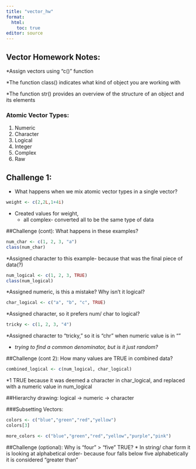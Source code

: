 ```yaml
---
title: "vector_hw"
format: 
  html:
    toc: true
editor: source
---
```


## Vector Homework Notes:

  *Assign vectors using "c()" function
  
  *The function class() indicates what kind of object you are working with
  
  *The function str() provides an overview of the structure of an object and its elements


### Atomic Vector Types:
  1. Numeric
  2. Character
  3. Logical
  4. Integer
  5. Complex
  6. Raw
  
## Challenge 1:
  - What happens when we mix atomic vector types in a single vector?
```r
weight <- c(2,2L,1+4i)
```
* Created values for weight, 
  - all complex- converted all to be the same type of data

##Challenge (cont):
What happens in these examples?
```r
num_char <- c(1, 2, 3, "a") 
class(num_char)
```
  *Assigned character to this example- because that was the final piece of data(?)
  
  
```r
num_logical <- c(1, 2, 3, TRUE)
class(num_logical)
```
*Assigned numeric, is this a mistake? Why isn't it logical?


```r
char_logical <- c("a", "b", "c", TRUE)
```
*Assigned character, so it prefers num/ char to logical?


```r
tricky <- c(1, 2, 3, "4")
```
*Assigned character to "tricky," so it is "chr" when numeric value is in ""

  * *trying to find a common denominator, but is it just random?*
  

##Challenge (cont 2):
How many values are TRUE in combined data?
```r
combined_logical <- c(num_logical, char_logical)
```
*1 TRUE because it was deemed a character in char_logical, and replaced with a numeric value in num_logical

##Hierarchy drawing:
logical -> numeric -> character

###Subsetting Vectors:
```r
colors <- c("blue","green","red","yellow")
colors[3]

more_colors <- c("blue","green","red","yellow","purple","pink")
```

##Challenge (optional):
Why is "four" > "five" TRUE?
  * In string/ char form it is looking at alphabetical order- because four falls below five alphabetically it is considered "greater than"
